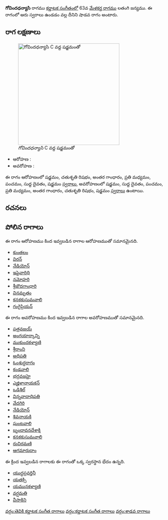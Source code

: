 {{Infobox ragam
	| name          	= గోవిందధన్యాసి
	| synonym	    	= 
	| mela          	= 
	| chakra        	= 
	| janaka        	= 
	| type          	= శాడవ
	| arohanam      	= {{svaraC|S|R2|G3|M2|P|D1|S'}} 
	| avarohanam    	= {{svaraC|S'|D1|P|M2|G3|R2|S}}
	| jeeva         	=
	| chhaya        	=
	| nyasa         	=
	| vishesha      	= 
	| equivalent  		= 
}}
{{కర్ణాటక సంగీత రాగాలు}}
'''గోవిందధన్యాసి''' రాగము [[కర్ణాటక సంగీతం]]లో 63వ [[మేళకర్త రాగము]] లతంగి జన్యము.  ఈ రాగంలో ఆరు స్వరాలు ఉండడం వల్ల దీనిని షాడవ రాగం అంటారు.


==రాగ లక్షణాలు==
[[Image:govindadhanyasi_kb2wiki.png|thumb|right|316px|''గోవిందధన్యాసి'' C వద్ద షడ్జమంతో]]

* ఆరోహణ : {{svaraC|S|R2|G3|M2|P|D1|S'}} 
* అవరోహణ : {{svaraC|S'|D1|P|M2|G3|R2|S}}

ఈ రాగం ఆరోహణంలో షడ్జమం, చతుశృతి రిషభం, అంతర గాంధారం, ప్రతి మధ్యమం, పంచమం, సుద్ద దైవతం, షడ్జమం [[స్వరాలు]], అవరోహణంలో షడ్జమం, సుద్ద దైవతం, పంచమం, ప్రతి మధ్యమం, అంతర గాంధారం, చతుశృతి రిషభం, షడ్జమం [[స్వరాలు]] ఉంటాయి.

==రచనలు==



==పోలిన రాగాలు==
ఈ రాగం ఆరోహణము కింద ఇవ్వబడిన రాగాల ఆరోహణముతో సమానమైనది.
* [[కుంతలం]]
* [[విరన్]]
* [[నేడియోన్]]
* [[ఇషైవారిధి]]
* [[నమోహరి]]
* [[శ్రీజౌదగాంధారి]]
* [[వినమృతం]]
* [[కనకకుసుమవాలి]]
* [[గంగైప్రియన్]]

ఈ రాగం అవరోహణము కింద ఇవ్వబడిన రాగాల అవరోహణముతో సమానమైనది.
* [[పత్రవజయ్]]
* [[అంగయార్కాన్ని]]
* [[ముకుందకళ్యాణి]]
* [[శ్రీరాంని]]
* [[అధిపతి]]
* [[ఓంశుద్ధరాగం]]
* [[కండవాలి]]
* [[భద్రవజహై]]
* [[ఎజ్హిళానాయకన్]]
* [[ ఒడిశిల్]]
* [[విన్నవాదాధిపతి]]
* [[వేదగిరి]]
* [[నేడియోన్]]
* [[శివనాయకి]]
* [[ఘంటవాలి]]
* [[బృందావనదేశాక్షి]]
* [[కనకకుసుమవాలి]]
* [[రుచిరమణి]]
* [[ఆగమారుదాం]]

ఈ క్రింద ఇవ్వబడిన రాగాలకు ఈ రాగంతో ఒక్క స్వరస్థాన భేదం ఉన్నది.
* [[యుద్ధప్రవర్తినీ]]
* [[యతక్సి]]
* [[యమునకళ్యాణి]]
* [[వర్షమతి]]
* [[వీసాకిని]]



[[వర్గం:తెవికి కర్ణాటక సంగీత రాగాలు]]
[[వర్గం:కర్ణాటక సంగీత రాగాలు]]
[[వర్గం:శాడవ రాగాలు]]